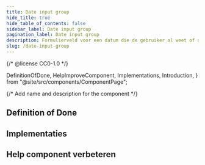 ```yaml
---
title: Date input group
hide_title: true
hide_table_of_contents: false
sidebar_label: Date input group
pagination_label: Date input group
description: Formulierveld voor een datum die de gebruiker al weet of die van bekende gegevens overgenomen kan worden.
slug: /date-input-group
---
```


{/* @license CC0-1.0 */}

  DefinitionOfDone,
  HelpImproveComponent,
  Implementations,
  Introduction,
} from "@site/src/components/ComponentPage";

{/* Add name and description for the component */}


<Introduction component={component} headingLevel={1} description={description} />

## Definition of Done

<DefinitionOfDone component={component} headingLevel={3} />

## Implementaties

<Implementations component={component} headingLevel={3} />

## Help component verbeteren

<HelpImproveComponent component={component} headingLevel={3} />
